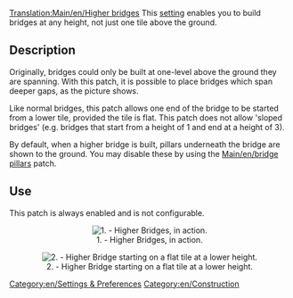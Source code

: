 [[Translation:Main/en/Higher bridges]]
{{en/-}}
{{historic|Now bridges can always be built with any height}}
This [[Main/en/Advanced Settings|setting]] enables you to build bridges at any height, not just one tile above the ground.

== Description ==
Originally, bridges could only be built at one-level above the ground they are spanning.  With this patch, it is possible to place bridges which span deeper gaps, as the picture shows.

Like normal bridges, this patch allows one end of the bridge to be started from a lower tile, provided the tile is flat.  This patch does not allow 'sloped bridges' (e.g. bridges that start from a height of 1 and end at a height of 3).

By default, when a higher bridge is built, pillars underneath the bridge are shown to the ground.  You may disable these by using the [[Main/en/bridge pillars]] patch.

== Use ==
This patch is always enabled and is not configurable.

<center>[[File:en/Higher bridges.png|center|none|frame|1. - Higher Bridges, in action.]]</center>

<center>[[File:en/Higher Bridges-Different Z.png|center|none|frame|2. - Higher Bridge starting on a flat tile at a lower height.]]</center>


[[Category:en/Settings & Preferences]]
[[Category:en/Construction]]